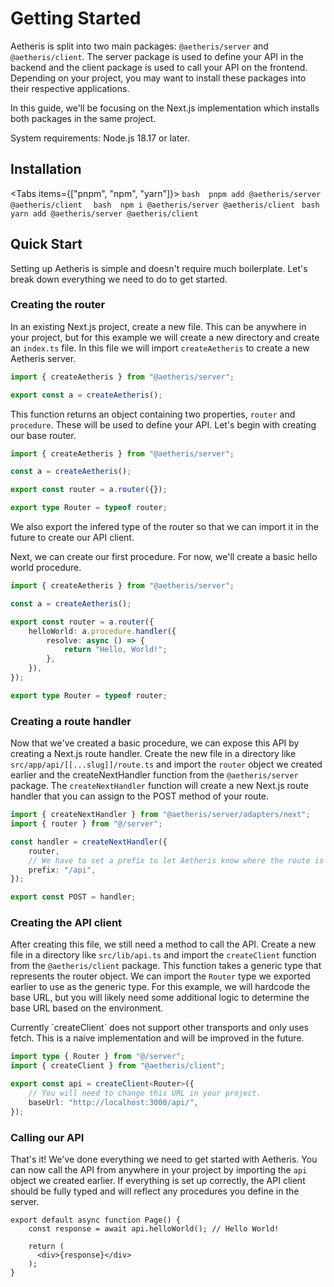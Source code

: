 
# Getting Started

Aetheris is split into two main packages: `@aetheris/server` and `@aetheris/client`. The server package is used to define your API
in the backend and the client package is used to call your API on the frontend. Depending on your project, you may want to install
these packages into their respective applications.

In this guide, we'll be focusing on the Next.js implementation which installs both packages in the same project.

<Callout type="info" emoji="ℹ️">
    System requirements: Node.js 18.17 or later.
</Callout>

## Installation

<Tabs items={["pnpm", "npm", "yarn"]}>
    <Tab>
      ```bash 
      pnpm add @aetheris/server @aetheris/client 
      ```
    </Tab>
    <Tab>
      ```bash 
      npm i @aetheris/server @aetheris/client
      ```
    </Tab>
    <Tab>
      ```bash 
      yarn add @aetheris/server @aetheris/client
      ```
    </Tab>
</Tabs>

## Quick Start

Setting up Aetheris is simple and doesn't require much boilerplate. Let's break down everything we need to do to get started.

### Creating the router

In an existing Next.js project, create a new file. This can be anywhere in your project, but for this example we will create a
new directory and create an `index.ts` file. In this file we will import `createAetheris` to create a new Aetheris server.

```ts filename="src/server/index.ts" {3} copy
import { createAetheris } from "@aetheris/server";

export const a = createAetheris();
```

This function returns an object containing two properties, `router` and `procedure`. These will be used to define your API. Let's 
begin with creating our base router.

```ts filename="src/server/index.ts" {5-7} copy
import { createAetheris } from "@aetheris/server";

const a = createAetheris();

export const router = a.router({});

export type Router = typeof router;
```

We also export the infered type of the router so that we can import it in the future to create our API client.

Next, we can create our first procedure. For now, we'll create a basic hello world procedure.

```ts filename="src/server/index.ts" {6-10} copy
import { createAetheris } from "@aetheris/server";

const a = createAetheris();

export const router = a.router({
    helloWorld: a.procedure.handler({
        resolve: async () => {
            return "Hello, World!";
        },
    }),
});

export type Router = typeof router;
```

### Creating a route handler

Now that we've created a basic procedure, we can expose this API by creating a Next.js route handler. Create the new file
in a directory like `src/app/api/[[...slug]]/route.ts` and import the `router` object we created earlier and the createNextHandler
function from the `@aetheris/server` package. The `createNextHandler` function will create a new Next.js route handler that you can
assign to the POST method of your route.

```ts filename="src/app/api/[[...slug]]/route.ts" {0-2, 4-8, 10} copy
import { createNextHandler } from "@aetheris/server/adapters/next";
import { router } from "@/server";

const handler = createNextHandler({
    router,
    // We have to set a prefix to let Aetheris know where the route is located.
    prefix: "/api",
});

export const POST = handler;
```

### Creating the API client

After creating this file, we still need a method to call the API. Create a new file in a directory like `src/lib/api.ts` and import
the `createClient` function from the `@aetheris/client` package. This function takes a generic type that represents the router object.
We can import the `Router` type we exported earlier to use as the generic type. For this example, we will hardcode the base URL, but you
will likely need some additional logic to determine the base URL based on the environment.

<Callout type="warning" emoji="⚠️">
    Currently `createClient` does not support other transports and only uses fetch. This is a naive implementation and will be improved in the future.
</Callout>

```ts filename="src/lib/api.ts" {0-2, 4-7} copy
import type { Router } from "@/server";
import { createClient } from "@aetheris/client";

export const api = createClient<Router>({
    // You will need to change this URL in your project.
    baseUrl: "http://localhost:3000/api/",
});
```

### Calling our API

That's it! We've done everything we need to get started with Aetheris. You can now call the API from anywhere in your project by importing
the `api` object we created earlier. If everything is set up correctly, the API client should be fully typed and will reflect any procedures
you define in the server.

```tsx filename="src/app/page.tsx" {2} copy
export default async function Page() {
    const response = await api.helloWorld(); // Hello World!

    return (
      <div>{response}</div>
    );
}
```